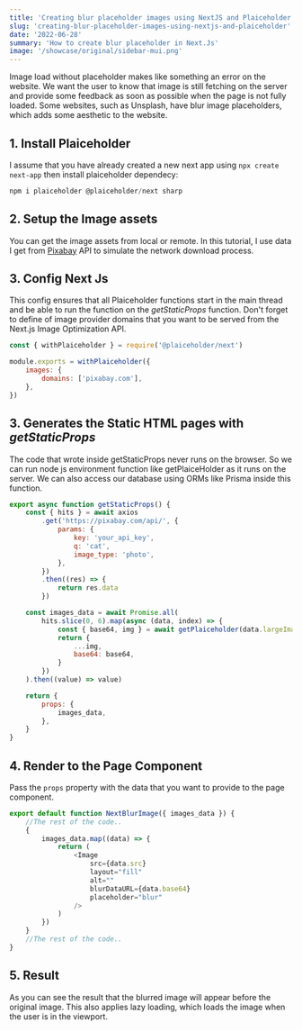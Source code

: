 ```yaml
---
title: 'Creating blur placeholder images using NextJS and Plaiceholder'
slug: 'creating-blur-placeholder-images-using-nextjs-and-plaiceholder'
date: '2022-06-28'
summary: 'How to create blur placeholder in Next.Js'
image: '/showcase/original/sidebar-mui.png'
---
```


Image load without placeholder makes like something an error on the website. We want the user to know that image is still fetching on the server and provide some feedback as soon as possible when the page is not fully loaded. Some websites, such as Unsplash, have blur image placeholders, which adds some aesthetic to the website.

## 1. Install Plaiceholder

I assume that you have already created a new next app using `npx create next-app` then install plaiceholder dependecy:

```javascript
npm i plaiceholder @plaiceholder/next sharp
```

## 2. Setup the Image assets

You can get the image assets from local or remote. In this tutorial, I use data I get from [Pixabay](https://pixabay.com/api/docs/) API to simulate the network download process.

## 3. Config Next Js

This config ensures that all Plaiceholder functions start in the main thread and be able to run the function on the _getStaticProps_ function. Don't forget to define of image provider domains that you want to be served from the Next.js Image Optimization API.

```javascript
const { withPlaiceholder } = require('@plaiceholder/next')

module.exports = withPlaiceholder({
    images: {
        domains: ['pixabay.com'],
    },
})
```

## 3. Generates the Static HTML pages with _getStaticProps_

The code that wrote inside getStaticProps never runs on the browser. So we can run node js environment function like getPlaiceHolder as it runs on the server. We can also access our database using ORMs like Prisma inside this function.

```javascript
export async function getStaticProps() {
    const { hits } = await axios
        .get('https://pixabay.com/api/', {
            params: {
                key: 'your_api_key',
                q: 'cat',
                image_type: 'photo',
            },
        })
        .then((res) => {
            return res.data
        })

    const images_data = await Promise.all(
        hits.slice(0, 6).map(async (data, index) => {
            const { base64, img } = await getPlaiceholder(data.largeImageURL)
            return {
                ...img,
                base64: base64,
            }
        })
    ).then((value) => value)

    return {
        props: {
            images_data,
        },
    }
}
```

## 4. Render to the Page Component

Pass the `props` property with the data that you want to provide to the page component.

```javascript
export default function NextBlurImage({ images_data }) {
    //The rest of the code..
    {
        images_data.map((data) => {
            return (
                <Image
                    src={data.src}
                    layout="fill"
                    alt=""
                    blurDataURL={data.base64}
                    placeholder="blur"
                />
            )
        })
    }
    //The rest of the code..
}
```

## 5. Result

As you can see the result that the blurred image will appear before the original image. This also applies lazy loading, which loads the image when the user is in the viewport.

<ImageMDX src="https://i.giphy.com/media/5QS6KC8SoaQjMTtgrP/giphy.gif" />
